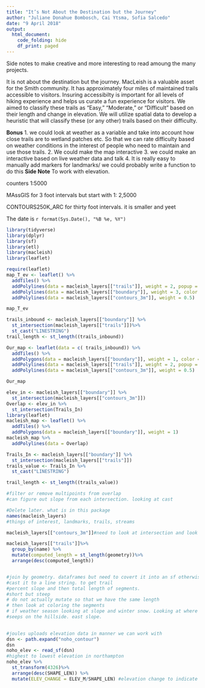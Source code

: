 ```yaml
---
title: "It’s Not About the Destination but the Journey"
author: "Juliane Donahue Bombosch, Cai Ytsma, Sofia Salcedo"
date: "9 April 2018"
output: 
  html_document:
    code_folding: hide
    df_print: paged
---
```

Side notes to make creative and more interesting to read amoung the many projects.

It is not about the destination but the journey. MacLeish is a valuable asset for the Smith community. It has approximately four miles of maintained trails accessible to visitors. Insuring accessibilty is important for all levels of hiking experience and helps us curate a fun experience for visitors. We aimed to classify these trails as “Easy,” “Moderate,” or “Difficult” based on their length and change in elevation. We will utilize spatial data to develop a heuristic that will classify these (or any other) trails based on their difficulty.

**Bonus** 1. we could look at weather as a variable and take into account how close trails are to wetland patches etc. So that we can rate difficulty based on weather conditions in the interest of people who need to maintain and use those trails.
          2. We could make the map interactive
          3. we could make an interactive based on live weather data and talk
          4. It is really easy to manually add markers for landmarks/ we could probably           write a function to do this
**Side Note** To work with elevation.

counters 1:5000

MAssGIS for 3 foot intervals but start with 1: 2,5000

CONTOURS250K_ARC for thirty foot intervals. it is smaller and yeet

The date is `r format(Sys.Date(), "%B %e, %Y")`
```r
library(tidyverse)
library(dplyr)
library(sf)
library(etl)
library(macleish)
library(leaflet)
```

```r
require(leaflet)
map_T_ev <- leaflet() %>%
  addTiles() %>%
  addPolylines(data = macleish_layers[["trails"]], weight = 2, popup = ~name, color = "red") %>%
  addPolylines(data = macleish_layers[["boundary"]], weight = 3, color = "blue") %>%
  addPolylines(data = macleish_layers[["contours_3m"]], weight = 0.5)

map_T_ev


```
```r
trails_inbound <- macleish_layers[["boundary"]] %>%
  st_intersection(macleish_layers[["trails"]])%>%
  st_cast("LINESTRING")
trail_length <- st_length((trails_inbound))

Our_map <- leaflet(data = c( trails_inbound)) %>%
  addTiles() %>%
  addPolygons(data = macleish_layers[["boundary"]], weight = 1, color = "#F0EDED")%>%
  addPolylines(data = macleish_layers[["trails"]], weight = 2, popup = ~name, color = "red") %>%
  addPolylines(data = macleish_layers[["contours_3m"]], weight = 0.5)

Our_map
```

```r
elev_in <- macleish_layers[["boundary"]] %>%
  st_intersection(macleish_layers[["contours_3m"]])
Overlap <- elev_in %>%
  st_intersection(Trails_In)
library(leaflet)
macleish_map <- leaflet() %>%
  addTiles() %>%
  addPolygons(data = macleish_layers[["boundary"]], weight = 1)
macleish_map %>%
  addPolylines(data = Overlap)

Trails_In <- macleish_layers[["boundary"]] %>%
  st_intersection(macleish_layers[["trails"]])
trails_value <- Trails_In %>%
  st_cast("LINESTRING")

trail_length <- st_length((trails_value))

#filter or remove multipoints from overlap
#can figure out slope from each intersection. looking at cast

#Delete later. what is in this package
names(macleish_layers)
#things of interest, landmarks, trails, streams

macleish_layers[["contours_3m"]]#need to look at intersection and look at it plot it. trails boundry and elevation.

```

```r
macleish_layers[["trails"]]%>%
  group_by(name) %>%
  mutate(computed_length = st_length(geometry))%>%
  arrange(desc(computed_length))


#join by geometry. dataframes but need to covert it into an sf otherwise it will not plot. So make into a data frame and join it and then tyrn it back into spacial data
#cast it to a line string. to get trail
#percent slope and then total length of segments.
#short but steep
# do not actually mutate so that we have the same length 
# then look at coloring the segments
# if weather season looking at slope and winter snow. Looking at where do we clear trees. none of the trails get close enough to a stream maybe in the future with new stream. But not yet. Seein if they can build one towards the beaver trail. Would not be an easy trail under in optimal weather.
#seeps on the hillside. east slope. 
 
```

```r
#joules uploads elevation data in manner we can work with
dsn <- path.expand("noho_contour")
dsn
noho_elev <- read_sf(dsn)
#highest to lowest elevation in northampton
noho_elev %>%
  st_transform(4326)%>%
  arrange(desc(SHAPE_LEN)) %>%
  mutate(ELEV_CHANGE = ELEV_M/SHAPE_LEN) #elevation change to indicate a steepness over the length of the trail
```



